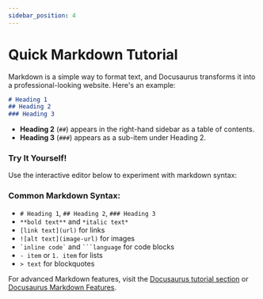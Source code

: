 ```yaml
---
sidebar_position: 4
---
```


# Quick Markdown Tutorial

Markdown is a simple way to format text, and Docusaurus transforms it into a professional-looking website. Here's an example:

```markdown
# Heading 1
## Heading 2
### Heading 3
```

- **Heading 2** (`##`) appears in the right-hand sidebar as a table of contents.
- **Heading 3** (`###`) appears as a sub-item under Heading 2.

### Try It Yourself!

Use the interactive editor below to experiment with markdown syntax:

<MarkdownEditor />

### Common Markdown Syntax:
- `# Heading 1`, `## Heading 2`, `### Heading 3`
- `**bold text**` and `*italic text*`
- `[link text](url)` for links
- `![alt text](image-url)` for images
- `` `inline code` `` and ` ```language ` for code blocks
- `- item` or `1. item` for lists
- `> text` for blockquotes

For advanced Markdown features, visit the [Docusaurus tutorial section](/tutorial/intro) or [Docusaurus Markdown Features](https://docusaurus.io/docs/markdown-features).

